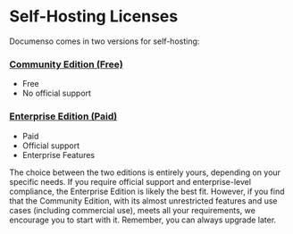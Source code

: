 # Self-Hosting Licenses

Documenso comes in two versions for self-hosting:

### [Community Edition (Free)](licenses/community-edition)

- Free
- No official support

### [Enterprise Edition (Paid)](licenses/enterprise-edition)

- Paid
- Official support
- Enterprise Features

The choice between the two editions is entirely yours, depending on your specific needs. If you require official support and enterprise-level compliance, the Enterprise Edition is likely the best fit. However, if you find that the Community Edition, with its almost unrestricted features and use cases (including commercial use), meets all your requirements, we encourage you to start with it. Remember, you can always upgrade later.
